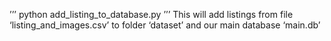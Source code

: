 '''
python add_listing_to_database.py
'''
This will add listings from file 'listing_and_images.csv' to folder 'dataset' and 
our main database 'main.db'